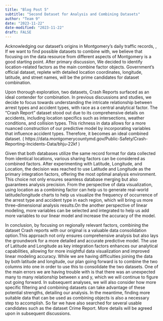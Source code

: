 ```yaml
---
title: "Blog Post 5"
subtitle: "Second Dataset for Analysis and Combining Datasets"
author: "Team 9"
date: "2023-11-22"
date-modified: "2023-11-22"
draft: FALSE
---
```


Acknowledging our dataset's origins in Montgomery's daily traffic records, , If we want to find possible datasets to combine with, we believe that focusing on the data resource from different aspects of Montgomery is a good starting point. After primary discussion, We decided to identify location-related factors as the main combine factor objects. Government's official dataset, replete with detailed location coordinates, longitude, latitude, and street names, will be the prime candidates for dataset combination.

Upon thorough exploration, two datasets, Crash Reports surfaced as an ideal contender for combination. In previous discussions and studies, we decide to  focus towards understanding the intricate relationship between arrest types and accident types, with race as a central analytical factor. The "Crash Report" dataset stood out due to its comprehensive details on accidents, including location specifics such as intersections, weather conditions, and collision types. This richness in data allows for a more nuanced construction of our predictive model by incorporating variables that influence accident types. Therefore, it becomes an ideal combined dataset. ( https://data.montgomerycountymd.gov/Public-Safety/Crash-Reporting-Incidents-Data/bhju-22kf )

Given that both databases utilize the same record format for data collected from identical locations, various sharing factors can be considered as combined factors. After experimenting with Latitude, Longitude, and Location, the decision was reached to use Latitude and Longitude as the primary integration factors, offering the most optimal analysis environment. This choice not only ensures seamless database merging but also guarantees analysis precision. From the perspective of data visualization, using location as a combining factor can help us to generate real-world latitude/longitude charts to help us visualize the frequency of occurrence of the arrest type and accident type in each region, which will bring us more three-dimensional analysis results.On the another perspective of linear modeling, more variables can be selected and integrated to help us add more variables to our linear model and increase the accuracy of the model. 

In conclusion, by focusing on regionally relevant factors, combining the dataset Crash reports with our original is a valuable data consolidation option.This approach not only ensures comprehensive analysis but also lays the groundwork for a more detailed and accurate predictive model. The use of Latitude and Longitude as key integration factors enhances our analytical capabilities, allowing for more insightful data visualization and improved linear modeling accuracy. While we are having difficulties joining the data by both latitude and longitude, our plan going forward is to combine the two columns into one in order to use this to consolidate the two datasets. One of the main errors we are having trouble with is that there was an unexpected many to many relationship between x and y, which we will continue to figure out going forward. In subsequent analyses, we will also consider how more specific filtering and combining datasets can take advantage of these potential strengths, detailing our analysis. In the meantime, finding more suitable data that can be used as combining objects is also a necessary step to accomplish. So far we have also searched for several usable candidates such as the dataset Crime Report. More details will be agreed upon in subsequent discussions. 

